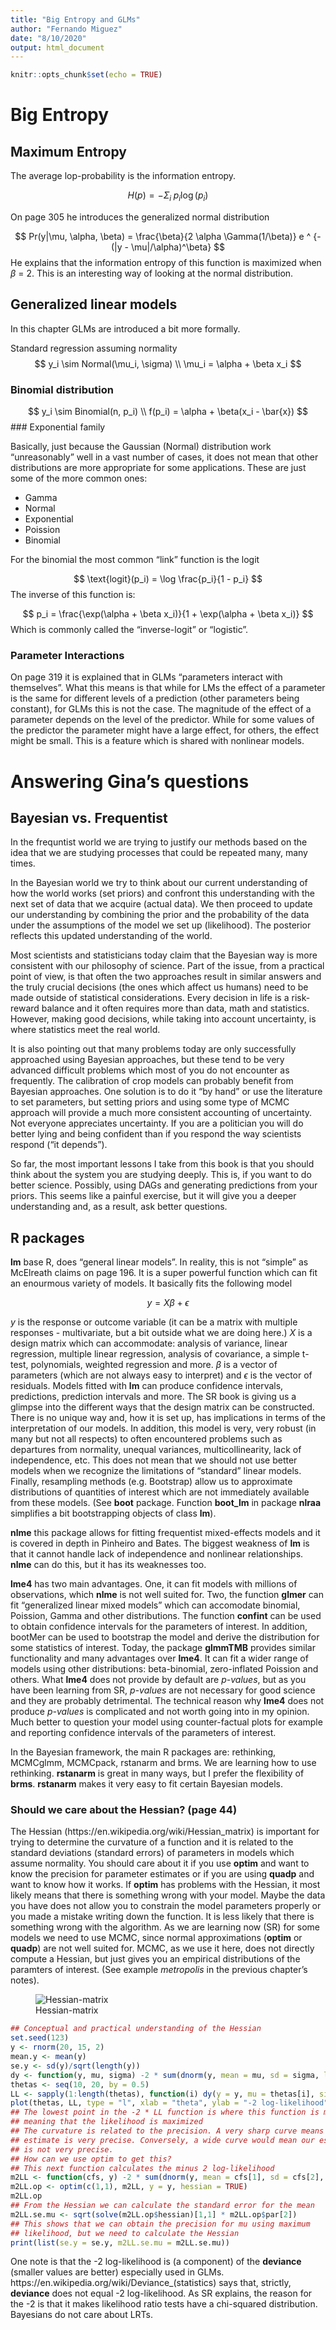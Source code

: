 ```yaml
---
title: "Big Entropy and GLMs"
author: "Fernando Miguez"
date: "8/10/2020"
output: html_document
---
```


```r
knitr::opts_chunk$set(echo = TRUE)
```

# Big Entropy

## Maximum Entropy

The average lop-probability is the information entropy.

$$
H(p) = -\Sigma_i \; p_i \log(p_i)
$$

On page 305 he introduces the generalized normal distribution

$$
Pr(y|\mu, \alpha, \beta) = \frac{\beta}{2 \alpha \Gamma(1/\beta)} e ^ {-(|y - \mu|/\alpha)^\beta}
$$
He explains that the information entropy of this function is maximized when $\beta$ = 2. This is an interesting way of looking at the normal distribution. 

## Generalized linear models

In this chapter GLMs are introduced a bit more formally.

Standard regression assuming normality
$$
y_i \sim Normal(\mu_i, \sigma) \\
\mu_i = \alpha + \beta x_i
$$

### Binomial distribution

$$
y_i \sim Binomial(n, p_i) \\
f(p_i) = \alpha + \beta(x_i - \bar{x})
$$
### Exponential family

Basically, just because the Gaussian (Normal) distribution work "unreasonably" well in a vast number of cases, it does not mean that other distributions are more appropriate for some applications. These are just some of the more common ones:

* Gamma
* Normal
* Exponential
* Poission
* Binomial

For the binomial the most common "link" function is the logit

$$
\text{logit}(p_i) = \log \frac{p_i}{1 - p_i}
$$
The inverse of this function is:

$$
p_i = \frac{\exp(\alpha + \beta x_i)}{1 + \exp(\alpha + \beta x_i)}
$$
Which is commonly called the "inverse-logit" or "logistic".

### Parameter Interactions

On page 319 it is explained that in GLMs "parameters interact with themselves". What this means is that while for LMs the effect of a parameter is the same for different levels of a prediction (other parameters being constant), for GLMs this is not the case. The magnitude of the effect of a parameter depends on the level of the predictor. While for some values of the predictor the parameter might have a large effect, for others, the effect might be small. This is a feature which is shared with nonlinear models.

# Answering Gina's questions

## Bayesian vs. Frequentist

In the frequntist world we are trying to justify our methods based on the idea that we are studying processes that could be repeated many, many times.

In the Bayesian world we try to think about our current understanding of how the world works (set priors) and confront this understanding with the next set of data that we acquire (actual data). We then proceed to update our understanding by combining the prior and the probability of the data under the assumptions of the model we set up (likelihood). The posterior reflects this updated understanding of the world. 

Most scientists and statisticians today claim that the Bayesian way is more consistent with our philosophy of science. Part of the issue, from a practical point of view, is that often the two approaches result in similar answers and the truly crucial decisions (the ones which affect us humans) need to be made outside of statistical considerations. Every decision in life is a risk-reward balance and it often requires more than data, math and statistics. However, making good decisions, while taking into account uncertainty, is where statistics meet the real world. 

It is also pointing out that many problems today are only successfully approached using Bayesian approaches, but these tend to be very advanced difficult problems which most of you do not encounter as frequently. The calibration of crop models can probably benefit from Bayesian approaches. One solution is to do it "by hand" or use the literature to set parameters, but setting priors and using some type of MCMC approach will provide a much more consistent accounting of uncertainty. Not everyone appreciates uncertainty. If you are a politician you will do better lying and being confident than if you respond the way scientists respond ("it depends").

So far, the most important lessons I take from this book is that you should think about the system you are studying deeply. This is, if you want to do better science. Possibly, using DAGs and generating predictions from your priors. This seems like a painful exercise, but it will give you a deeper understanding and, as a result, ask better questions.

## R packages

**lm** base R, does "general linear models". In reality, this is not "simple" as McElreath claims on page 196. It is a super powerful function which can fit an enourmous variety of models. It basically fits the following model

$$
y = X\beta + \epsilon
$$

$y$ is the response or outcome variable (it can be a matrix with multiple responses - multivariate, but a bit outside what we are doing here.) $X$ is a design matrix which can accommodate: analysis of variance, linear regression, multiple linear regression, analysis of covariance, a simple t-test, polynomials, weighted regression and more. $\beta$ is a vector of parameters (which are not always easy to interpret) and $\epsilon$ is the vector of residuals. Models fitted with **lm** can produce confidence intervals, predictions, prediction intervals and more. The SR book is giving us a glimpse into the different ways that the design matrix can be constructed. There is no unique way and, how it is set up, has implications in terms of the interpretation of our models. In addition, this model is very, very robust (in many but not all respects) to often encountered problems such as departures from normality, unequal variances, multicollinearity, lack of independence, etc. This does not mean that we should not use better models when we recognize the limitations of "standard" linear models. Finally, resampling methods (e.g. Bootstrap) allow us to approximate distributions of quantities of interest which are not immediately available from these models. (See **boot** package. Function **boot_lm** in package **nlraa** simplifies a bit bootstrapping objects of class **lm**). 

**nlme** this package allows for fitting frequentist mixed-effects models and it is covered in depth in Pinheiro and Bates. The biggest weakness of **lm** is that it cannot handle lack of independence and nonlinear relationships. **nlme** can do this, but it has its weaknesses too.

**lme4** has two main advantages. One, it can fit models with millions of observations, which **nlme** is not well suited for. Two, the function **glmer** can fit "generalized linear mixed models" which can accomodate binomial, Poission, Gamma and other distributions. The function **confint** can be used to obtain confidence intervals for the parameters of interest. In addition, bootMer can be used to bootstrap the model and derive the distribution for some statistics of interest. Today, the package **glmmTMB** provides similar functionality and many advantages over **lme4**. It can fit a wider range of models using other distributions: beta-binomial, zero-inflated Poission and others. What **lme4** does not provide by default are *p-values*, but as you have been learning from SR, *p-values* are not necessary for good science and they are probably detrimental. The technical reason why **lme4** does not produce *p-values* is complicated and not worth going into in my opinion. Much better to question your model using counter-factual plots for example and reporting confidence intervals of the parameters of interest.

In the Bayesian framework, the main R packages are: rethinking, MCMCglmm, MCMCpack, rstanarm and brms. We are learning how to use rethinking. **rstanarm** is great in many ways, but I prefer the flexibility of **brms**. **rstanarm** makes it very easy to fit certain Bayesian models. 

### Should we care about the Hessian? (page 44)

The Hessian (https://en.wikipedia.org/wiki/Hessian_matrix) is important for trying to determine the curvature of a function and it is related to the standard deviations (standard errors) of parameters in models which assume normality. You should care about it if you use **optim** and want to know the precision for parameter estimates or if you are using **quadp** and want to know how it works. If **optim** has problems with the Hessian, it most likely means that there is something wrong with your model. Maybe the data you have does not allow you to constrain the model parameters properly or you made a mistake writing down the function. It is less likely that there is something wrong with the algorithm. As we are learning now (SR) for some models we need to use MCMC, since normal approximations (**optim** or **quadp**) are not well suited for. MCMC, as we use it here, does not directly compute a Hessian, but just gives you an empirical distributions of the paramters of interest. (See example *metropolis* in the previous chapter's notes).

![Hessian-matrix](./figs/Hessian-matrix.png)

```r
## Conceptual and practical understanding of the Hessian
set.seed(123)
y <- rnorm(20, 15, 2)
mean.y <- mean(y)
se.y <- sd(y)/sqrt(length(y))
dy <- function(y, mu, sigma) -2 * sum(dnorm(y, mean = mu, sd = sigma, log = TRUE))
thetas <- seq(10, 20, by = 0.5)
LL <- sapply(1:length(thetas), function(i) dy(y = y, mu = thetas[i], sigma = sd(y)))
plot(thetas, LL, type = "l", xlab = "theta", ylab = "-2 log-likelihood")
## The lowest point in the -2 * LL function is where this function is minimized
## meaning that the likelihood is maximized
## The curvature is related to the precision. A very sharp curve means our 
## estimate is very precise. Conversely, a wide curve would mean our estimate
## is not very precise.
## How can we use optim to get this?
## This next function calculates the minus 2 log-likelihood
m2LL <- function(cfs, y) -2 * sum(dnorm(y, mean = cfs[1], sd = cfs[2], log = TRUE))
m2LL.op <- optim(c(1,1), m2LL, y = y, hessian = TRUE)
m2LL.op
## From the Hessian we can calculate the standard error for the mean
m2LL.se.mu <- sqrt(solve(m2LL.op$hessian)[1,1] * m2LL.op$par[2])
## This shows that we can obtain the precision for mu using maximum
## likelihood, but we need to calculate the Hessian
print(list(se.y = se.y, m2LL.se.mu = m2LL.se.mu))
```

One note is that the -2 log-likelihood is (a component) of the **deviance** (smaller values are better) especially used in GLMs. https://en.wikipedia.org/wiki/Deviance_(statistics) says that, strictly, **deviance** does not equal -2 log-likelihood. As SR explains, the reason for the -2 is that it makes likelihood ratio tests have a chi-squared distribution. Bayesians do not care about LRTs.